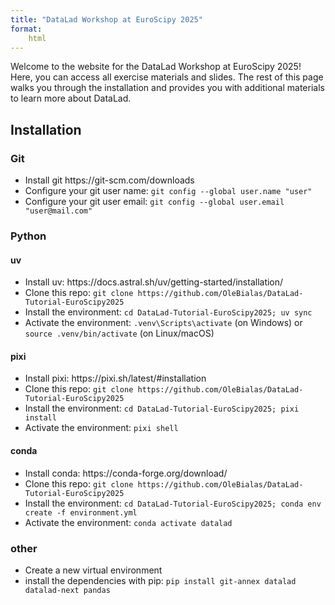 ```yaml
---
title: "DataLad Workshop at EuroScipy 2025"
format:
    html
---
```


Welcome to the website for the DataLad Workshop at EuroScipy 2025!
Here, you can access all exercise materials and slides.
The rest of this page walks you through the installation and provides you with additional materials to learn more about DataLad.


## Installation

### Git

- Install git https://git-scm.com/downloads
- Configure your git user name: `git config --global user.name "user"`
- Configure your git user email: `git config --global user.email "user@mail.com"`

### Python

#### uv
- Install uv: https://docs.astral.sh/uv/getting-started/installation/
- Clone this repo: `git clone https://github.com/OleBialas/DataLad-Tutorial-EuroScipy2025`
- Install the environment: `cd DataLad-Tutorial-EuroScipy2025; uv sync`
- Activate the environment: `.venv\Scripts\activate` (on Windows) or `source .venv/bin/activate` (on Linux/macOS)

#### pixi
- Install pixi: https://pixi.sh/latest/#installation
- Clone this repo: `git clone https://github.com/OleBialas/DataLad-Tutorial-EuroScipy2025`
- Install the environment: `cd DataLad-Tutorial-EuroScipy2025; pixi install`
- Activate the environment: `pixi shell`

#### conda
- Install conda: https://conda-forge.org/download/
- Clone this repo: `git clone https://github.com/OleBialas/DataLad-Tutorial-EuroScipy2025`
- Install the environment: `cd DataLad-Tutorial-EuroScipy2025; conda env create -f environment.yml`
- Activate the environment: `conda activate datalad`

### other
- Create a new virtual environment 
- install the dependencies with pip: `pip install git-annex datalad datalad-next pandas`
